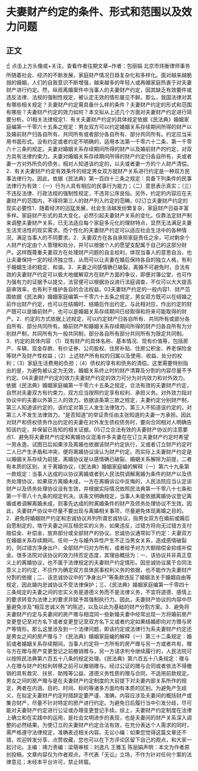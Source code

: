# 夫妻财产约定的条件、形式和范围以及效力问题
## 正文
☝ 点击上方头像或+关注，查看作者往期文章~作者：包丽娟 北京市炜衡律师事务所随着社会、经济的不断发展，家庭财产情况日趋复杂化和多样化。面对越来越脆弱的婚姻，人们的自我意识不断增强，越来越多的年轻人或再婚家庭热衷于对夫妻财产进行约定。然，纵观离婚案件中当事人的夫妻财产约定，因其缺乏有效要件或违反法律、法规的强制性规定，被认定无效的情形屡见不鲜。那么，我国法律对其有哪些相关规定？夫妻财产约定需具备什么样的条件？夫妻财产约定的形式和范围有哪些？夫妻财产约定的效力如何？本文拟从上述几个方面对夫妻财产约定进行简要分析。01相关法律规定1．有关夫妻财产约定的具体规定依据《民法典》婚姻家庭编第一千零六十五条之规定：男女双方可以约定婚姻关系存续期间所得的财产以及婚前财产归各自所有、共同所有或者部分各自所有、部分共同所有。约定应当采用书面形式。没有约定或者约定不明确的，适用本法第一千零六十二条、第一千零六十三条的规定。夫妻对婚姻关系存续期间所得的财产以及婚前财产的约定，对双方具有法律约束力。夫妻对婚姻关系存续期间所得的财产约定归各自所有，夫或者妻一方对外所负的债务，相对人知道该约定的，以夫或者妻一方的个人财产清偿。2．有关夫妻财产约定有效条件的规定男女双方就财产关系进行约定是一种双方民事法律行为。因此，依据《民法典》第一百四十三条之规定：具备下列条件的民事法律行为有效：（一）行为人具有相应的民事行为能力；（二）意思表示真实；（三）不违反法律、行政法规的强制性规定，不违背公序良俗。另外，约定的内容应在夫妻财产的范围内，不得将第三人的财产列入约定的范畴。02订立夫妻财产约定的现实必要性1．随着经济的迅猛发展，社会生活越发纷繁复杂，家庭财产日益丰富多样。家庭财产形式的具大变化，必然引起夫妻财产关系的变化。仅靠法定财产制来调整夫妻财产关系，已无法适应每个家庭多元化的理财特点，显然无法满足夫妻生活灵活性的现实需求。而个性化的夫妻财产约定可以适应社会生活中的各种情况，满足当事人的不同要求。2．夫妻双方在各自承担家庭责任之余，可对剩余个人财产约定由个人管理和处分，并可以根据个人的愿望支配属于自己的这部分财产。这样既尊重夫妻双方在处理财产问题的自主权利，体现当事人的意思自治，也让夫妻保持一定的经济独立性，从而可以让夫妻在婚后保持各自的独立人格，有利于婚姻生活的稳定、和谐。3．夫妻之间感情确已破裂，离婚不可避免时，合法有效的夫妻财产约定可以极大地缓解双方在财产方面的争议，即便对簿公堂，也可作为强有力的证据予以提交，法官便可以根据协议进行法庭调查，不仅可以大大提高庭审效率，也有利于维护各自的合法权益。03夫妻财产约定的一般内容1．财产范围依据《民法典》婚姻家庭编第一千零六十五条之规定，男女双方既可以在结婚之前作出财产约定，也可以在结婚时、结婚后作出约定。与此相对应，作出约定的财产既可以是婚前财产，也可以是婚姻关系存续期间已经取得和将来可能取得的财产。2．约定的方式依据上述规定，可以约定财产归各自所有、共同所有或部分各自所有、部分共同所有。婚前财产和婚姻关系存续期间所得的财产归各自所有为分别财产制，共同所有为一般共同制，部分各自所有部分共同所有为限定共同制。3．约定的具体内容  （1）现有财产的具体名称、基本情况、现有价值等，包括房产、车辆、现金存款、有价证券、公司股权、住房补贴、住房公积金、养老保险金等财产及财产性权益；（2）上述财产所有权的归属以及使用、收益、处分的权利；（3）家庭生活费用的负担；（4）债权的享有和债务的清偿。这里需要特别指出的是，为避免被认定为无效，婚姻关系终止时的财产清算及分割的内容尽量不予约定。04夫妻财产约定的效力夫妻财产约定的效力可分为对内效力和对外效力。依据《民法典》婚姻家庭编第一千零六十五条之规定，合法有效的夫妻财产约定，自然对夫妻双方有约束力，双方应当按照约定享有权利、承担义务。对外效力指对协议中的夫妻以外第三人的效力。依据该条第三款之规定，夫妻约定分别财产制，第三人知道该约定的，该约定对第三人发生法律效力，第三人不知道该约定的，对第三人不发生法律效力。“是否知道”的举证责任由主张知道的夫妻一方承担。因此对财产和债权债务作出约定的夫妻在对外发生债权债务时，要向合同相对人明确告知该约定，并保留已告知的相关证据。05订立合法有效的夫妻财产协议的注意要点1．避免将夫妻财产约定和离婚协议混淆许多夫妻在在订立夫妻财产约定时希望一劳永逸，试图日后如果涉及离婚也依据该财产约定执行，又或者订立财产约定时二人已产生矛盾和冲突，便将离婚协议误认为财产约定。而实际上夫妻财产约定是以婚姻关系存续为前提，离婚协议是以感情确已破裂、婚姻关系解除为前提，二者有本质的区别。关于离婚协议，《民法典》婚姻家庭编的解释（一）第六十九条第一款规定：当事人达成的以协议离婚或者到人民法院调解离婚为条件的财产以及债务处理协议，如果双方离婚未成，一方在离婚诉讼中反悔的，人民法院应当认定该财产以及债务处理协议没有生效，并根据实际情况依照民法典第一千零八十七条和第一千零八十九条的规定判决。该条文明确规定，当事人未能依据离婚协议登记离婚或者调解离婚未成，则事先达成的附离婚条件的财产及债务处理协议不生效。因此，夫妻财产协议中尽量不要出现与离婚相关事项，尽量避免体现离婚之目的。2．避免将婚姻财产约定和忠诚协议并列所谓忠诚协议，指男女双方在婚前或婚后自愿制定的，恪守夫妻之间互相忠实的义务，如果违反，过错方将向无过错方支付赔偿金、补偿金，放弃部分或全部财产的协议。忠诚协议通常如下约定：夫妻双方在婚姻关系存续期间，任何一方与婚外异性产生不正当男女关系，造成感情破裂的，则过错方净身出户、全部财产归对方所有，或者给予对方大额赔偿金抑或补偿金。很多法院对该协议的效力持否定态度，其理由概括为：一、该协议并非真正意义上的离婚协议，也不属于法律规定的夫妻财产约定情形。因忠诚协议属于合同法意义上的约定，不应作为确定双方具体民事权利义务的依据，也不能作为夫妻财产分割的依据；二、该忠诚协议中的“净身出户”等条款违反了婚姻法关于婚姻自由等规定，因此婚内忠诚协议不受法律保护；三、《民法典》婚姻家庭编第一千零四十三条规定的夫妻之间的忠实义务是道德义务而不是法律义务，不宜将道德、感情上的要求转变为法律上的要求并赋予其强制执行力。因此，夫妻财产协议的内容中尽量避免涉及“相互忠诚义务”的陈述，以及以此为基础的财产分割方案。3．避免将夫妻财产约定与夫妻间的房产赠与相混同一些新婚夫妻中经常出现一方将婚前房产变更登记至对方名下或者变更登记至双方名下又或者约定如果结婚即向对方赠与房产等情形。那么这里涉及到一个法律问题，即该约定或法律行为系夫妻财产约定还是男女之间的房产赠与？《民法典》婚姻家庭编的解释（一）第三十二条规定：婚前或者婚姻关系存续期间，当事人约定将一方所有的房产赠与另一方或者共有，赠与方在赠与房产变更登记之前撤销赠与，另一方请求判令继续履行的，人民法院可以按照民法典第六百五十八条的规定处理。《民法典》第六百五十八条规定：赠与人在赠与财产的权利转移之前可以撤销赠与。经过公证的赠与合同或者依法不得撤销的具有救灾、扶贫、助残等公益、道德义务性质的赠与合同，不适用前款规定。男女之间的房产赠与是在夫妻财产约定制度的大前提下对夫妻内部关系所作的规定，两者在内涵、目的、时间、标的等诸多方面均有本质的区别。为避免产生歧义，在拟定夫妻财产约定时措辞定要严谨、准确，内容应涉及夫妻间的概括财产或集合财产，尽量不针对特定的房产进行约定。为避免日后履行当中引发分歧，尽可能对夫妻财产约定进行公证或办理变更登记手续。综上，夫妻财产约定制度在法律上确立和在实践中的运用，是社会文明进步的表现，也是夫妻间的财产关系深入调整的必然结果。为使订立的夫妻财产约定合法有效，在充分表达个人需求的同时，需严格遵守法律规定，准确表述相关内容。无讼小编：如果您觉得这篇文章还不错，欢迎转发分享、点赞收藏，您也可以在下方评论区留下自己的观点，和大家一起讨论。主编：靖力责编：梁萌审核：刘逸凡 王雅玉 陈丽娟声明：本文为作者原创投稿，文章内容仅为作者观点，不代表「无讼」立场，不作为针对任何个案的法律意见；未经本平台许可，禁止转载。